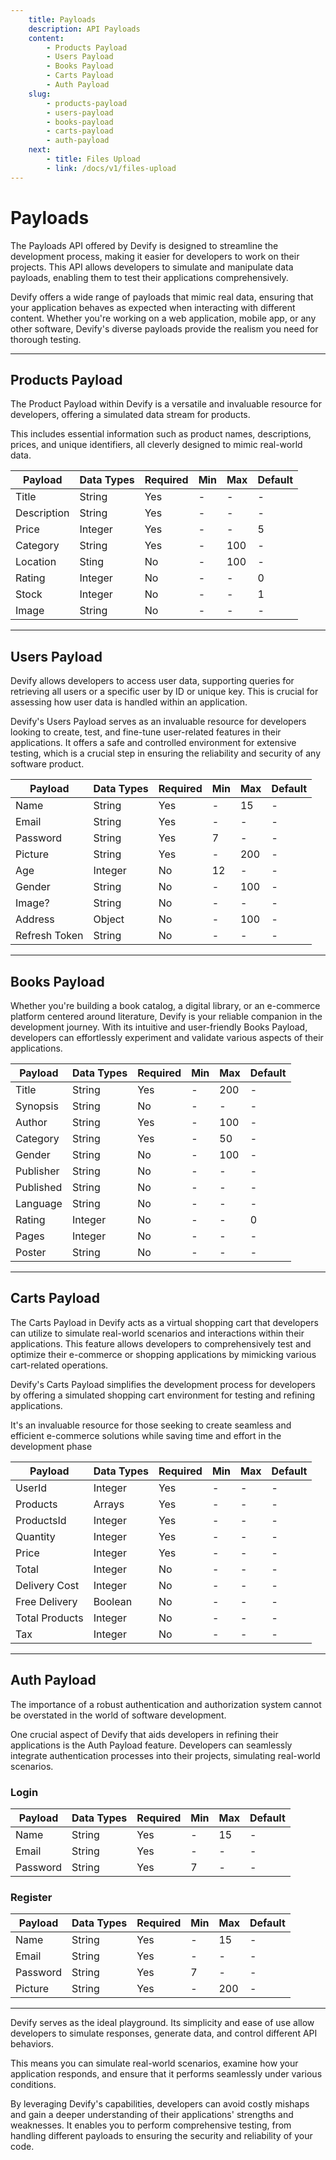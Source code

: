 ```yaml
---
    title: Payloads
    description: API Payloads
    content: 
        - Products Payload
        - Users Payload
        - Books Payload
        - Carts Payload
        - Auth Payload
    slug:
        - products-payload
        - users-payload
        - books-payload
        - carts-payload
        - auth-payload
    next: 
        - title: Files Upload
        - link: /docs/v1/files-upload
---
```


# Payloads

The Payloads API offered by Devify is designed to streamline the development process, making it easier for developers to work on their projects. This API allows developers to simulate and manipulate data payloads, enabling them to test their applications comprehensively.

Devify offers a wide range of payloads that mimic real data, ensuring that your application behaves as expected when interacting with different content. Whether you're working on a web application, mobile app, or any other software, Devify's diverse payloads provide the realism you need for thorough testing.

---

## Products Payload

The Product Payload within Devify is a versatile and invaluable resource for developers, offering a simulated data stream for products.

This includes essential information such as product names, descriptions, prices, and unique identifiers, all cleverly designed to mimic real-world data.

| Payload     | Data Types | Required | Min | Max | Default |
| ----------- | ---------- | -------- | --- | --- | ------- |
| Title       | String     | Yes      | -   | -   | -       |
| Description | String     | Yes      | -   | -   | -       |
| Price       | Integer    | Yes      | -   | -   | 5       |
| Category    | String     | Yes      | -   | 100 | -       |
| Location    | Sting      | No       | -   | 100 | -       |
| Rating      | Integer    | No       | -   | -   | 0       |
| Stock       | Integer    | No       | -   | -   | 1       |
| Image       | String     | No       | -   | -   | -       |

---

## Users Payload

Devify allows developers to access user data, supporting queries for retrieving all users or a specific user by ID or unique key. This is crucial for assessing how user data is handled within an application.

Devify's Users Payload serves as an invaluable resource for developers looking to create, test, and fine-tune user-related features in their applications. It offers a safe and controlled environment for extensive testing, which is a crucial step in ensuring the reliability and security of any software product.

| Payload       | Data Types | Required | Min | Max | Default |
| ------------- | ---------- | -------- | --- | --- | ------- |
| Name          | String     | Yes      | -   | 15  | -       |
| Email         | String     | Yes      | -   | -   | -       |
| Password      | String     | Yes      | 7   | -   | -       |
| Picture       | String     | Yes      | -   | 200 | -       |
| Age           | Integer    | No       | 12  | -   | -       |
| Gender        | String     | No       | -   | 100 | -       |
| Image?        | String     | No       | -   | -   | -       |
| Address       | Object     | No       | -   | 100 | -       |
| Refresh Token | String     | No       | -   | -   | -       |

---

## Books Payload

Whether you're building a book catalog, a digital library, or an e-commerce platform centered around literature, Devify is your reliable companion in the development journey. With its intuitive and user-friendly Books Payload, developers can effortlessly experiment and validate various aspects of their applications.

| Payload   | Data Types | Required | Min | Max | Default |
| --------- | ---------- | -------- | --- | --- | ------- |
| Title     | String     | Yes      | -   | 200 | -       |
| Synopsis  | String     | No       | -   | -   | -       |
| Author    | String     | Yes      | -   | 100 | -       |
| Category  | String     | Yes      | -   | 50  | -       |
| Gender    | String     | No       | -   | 100 | -       |
| Publisher | String     | No       | -   | -   | -       |
| Published | String     | No       | -   | -   | -       |
| Language  | String     | No       | -   | -   | -       |
| Rating    | Integer    | No       | -   | -   | 0       |
| Pages     | Integer    | No       | -   | -   | -       |
| Poster    | String     | No       | -   | -   | -       |

---

## Carts Payload

The Carts Payload in Devify acts as a virtual shopping cart that developers can utilize to simulate real-world scenarios and interactions within their applications. This feature allows developers to comprehensively test and optimize their e-commerce or shopping applications by mimicking various cart-related operations.

Devify's Carts Payload simplifies the development process for developers by offering a simulated shopping cart environment for testing and refining applications.

It's an invaluable resource for those seeking to create seamless and efficient e-commerce solutions while saving time and effort in the development phase

| Payload        | Data Types | Required | Min | Max | Default |
| -------------- | ---------- | -------- | --- | --- | ------- |
| UserId         | Integer    | Yes      | -   | -   | -       |
| Products       | Arrays     | Yes      | -   | -   | -       |
| ProductsId     | Integer    | Yes      | -   | -   | -       |
| Quantity       | Integer    | Yes      | -   | -   | -       |
| Price          | Integer    | Yes      | -   | -   | -       |
| Total          | Integer    | No       | -   | -   | -       |
| Delivery Cost  | Integer    | No       | -   | -   | -       |
| Free Delivery  | Boolean    | No       | -   | -   | -       |
| Total Products | Integer    | No       | -   | -   | -       |
| Tax            | Integer    | No       | -   | -   | -       |

---

## Auth Payload

The importance of a robust authentication and authorization system cannot be overstated in the world of software development.

One crucial aspect of Devify that aids developers in refining their applications is the Auth Payload feature. Developers can seamlessly integrate authentication processes into their projects, simulating real-world scenarios.

### Login

| Payload  | Data Types | Required | Min | Max | Default |
| -------- | ---------- | -------- | --- | --- | ------- |
| Name     | String     | Yes      | -   | 15  | -       |
| Email    | String     | Yes      | -   | -   | -       |
| Password | String     | Yes      | 7   | -   | -       |

### Register

| Payload  | Data Types | Required | Min | Max | Default |
| -------- | ---------- | -------- | --- | --- | ------- |
| Name     | String     | Yes      | -   | 15  | -       |
| Email    | String     | Yes      | -   | -   | -       |
| Password | String     | Yes      | 7   | -   | -       |
| Picture  | String     | Yes      | -   | 200 | -       |

---

Devify serves as the ideal playground. Its simplicity and ease of use allow developers to simulate responses, generate data, and control different API behaviors.

This means you can simulate real-world scenarios, examine how your application responds, and ensure that it performs seamlessly under various conditions.

By leveraging Devify's capabilities, developers can avoid costly mishaps and gain a deeper understanding of their applications' strengths and weaknesses. It enables you to perform comprehensive testing, from handling different payloads to ensuring the security and reliability of your code.
